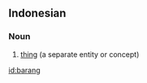 ==Indonesian==

===Noun===
{{infl|id|noun}}

# [[thing]] (a separate entity or concept)

{{tbot entry|Indonesian|thing|2007|December|id}}

[[id:barang]]